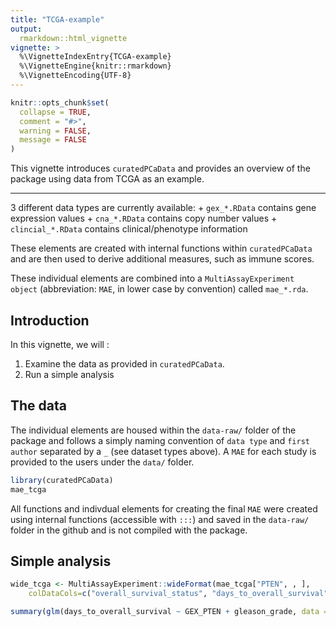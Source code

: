 ```yaml
---
title: "TCGA-example"
output: 
  rmarkdown::html_vignette
vignette: >
  %\VignetteIndexEntry{TCGA-example}
  %\VignetteEngine{knitr::rmarkdown}
  %\VignetteEncoding{UTF-8}
---
```


```r

knitr::opts_chunk$set(
  collapse = TRUE,
  comment = "#>",
  warning = FALSE,
  message = FALSE
)

```

This vignette introduces `curatedPCaData` and provides an overview of the  package using data from TCGA as an example. 

***

3 different data types are currently available: 
    + `gex_*.RData` contains gene expression values
    + `cna_*.RData` contains copy number values
    + `clincial_*.RData` contains clinical/phenotype information
    
These elements are created with internal functions within `curatedPCaData` and are then used to derive additional measures, such as immune scores. 

These individual elements are combined into a `MultiAssayExperiment object` (abbreviation: `MAE`, in lower case by convention) called `mae_*.rda`. 


## Introduction 

In this vignette, we will : 

1. Examine the data as provided in `curatedPCaData`. 
2. Run a simple analysis 

## The data 

The individual elements are housed within the `data-raw/` folder of the package and follows a simply naming convention of `data type` and `first author` separated by a `_` (see dataset types above). 
A `MAE` for each study is provided to the users under the `data/` folder. 

```r
library(curatedPCaData)
mae_tcga
```

All functions and indivdual elements for creating the final `MAE` were created using internal functions (accessible with `:::`) and saved in the `data-raw/` folder in the github and is not compiled with the package.

## Simple analysis

```r

wide_tcga <- MultiAssayExperiment::wideFormat(mae_tcga["PTEN", , ],
    colDataCols=c("overall_survival_status", "days_to_overall_survival", "gleason_grade"))

summary(glm(days_to_overall_survival ~ GEX_PTEN + gleason_grade, data = wide_tcga))


```



